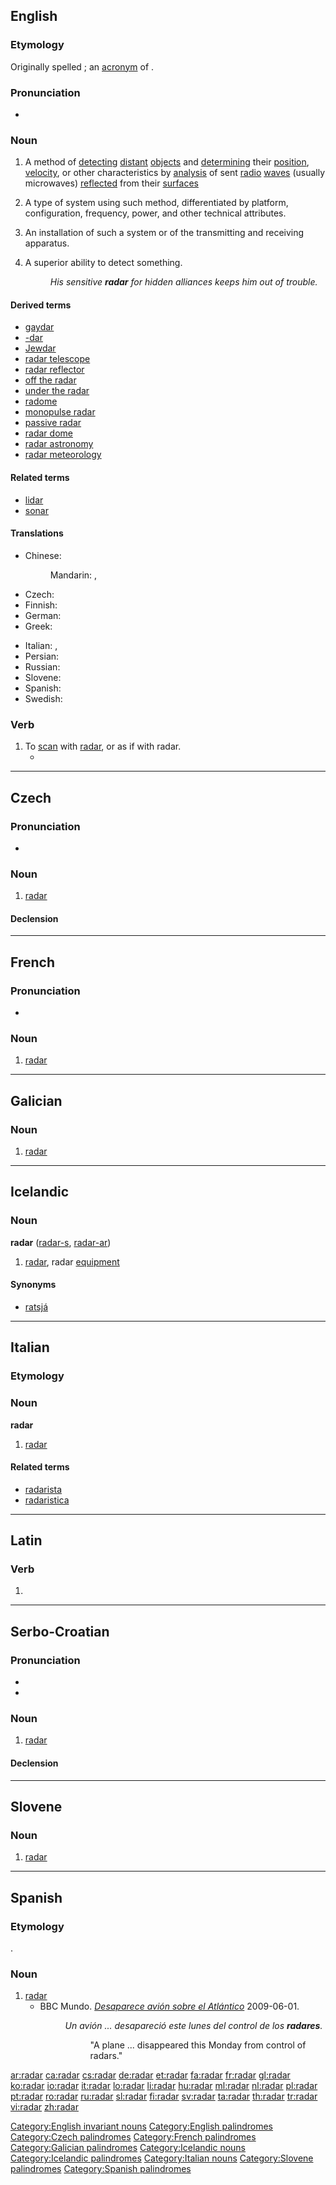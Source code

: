 {{wikipedia}}
{{also|raðar}}
==English==

===Etymology===
Originally spelled {{term|RADAR}}; an [[acronym]] of {{term||[[radio]] [[detection]] [[and]] [[ranging]]}}.

===Pronunciation===
* {{IPA|/ˈreɪdɑː(r)/}}

===Noun===
{{en-noun|radars|-}}

# {{uncountable}} A method of [[detecting]] [[distant]] [[object]]s and [[determining]] their [[position]], [[velocity]], or other characteristics by [[analysis]] of sent [[radio]] [[wave]]s (usually microwaves) [[reflect]]ed from their [[surface]]s
# {{countable}} A type of system using such method, differentiated by platform, configuration, frequency, power, and other technical attributes.
# {{countable}} An installation of such a system or of the transmitting and receiving apparatus.
# {{countable}} A superior ability to detect something.
#: ''His sensitive '''radar''' for hidden alliances keeps him out of trouble.''

====Derived terms====
* [[gaydar]]
* [[-dar]]
* [[Jewdar]]
* [[radar telescope]]
* [[radar reflector]]
* [[off the radar]]
* [[under the radar]]
* [[radome]]
* [[monopulse radar]]
* [[passive radar]]
* [[radar dome]]
* [[radar astronomy]]
* [[radar meteorology]]

====Related terms====
* [[lidar]]
* [[sonar]]

====Translations====
{{trans-top|method of detecting distant objects}}
* Chinese:
*: Mandarin: {{t-|cmn|雷達|sc=Hani}}, {{t-|cmn|雷达|tr=léidá|sc=Hani}}
* Czech: {{t+|cs|radar|m}}
* Finnish: {{t+|fi|tutka}}
* German: {{t+|de|Radar|m}}
* Greek: {{t+|el|ραντάρ|n}}
{{trans-mid}}
* Italian: {{t|it|radiotelemetro|m}}, {{t+|it|radar|m}}
* Persian: {{t|fa|رادار|sc=fa-Arab}}
* Russian: {{t+|ru|радар|m}}
* Slovene: {{t+|sl|radar|m}}
* Spanish: {{t-|es|radar|m}}
* Swedish: {{t+|sv|radar|c}}
{{trans-bottom}}

===Verb===
{{en-verb}}

# To [[scan]] with [[#Noun|radar]], or as if with radar.
#* {{quote-book|year=2002|author=Brian Jonathan Wolk|title=Ohio Traffic Tickets are for the Birds|url=http://books.google.com/books?id=yy6Jx7BPksAC|isbn=0595215211|page=156
|passage= He '''radars''' you while he's sitting in his patrol vehicle under a bridge.}}

[[Category:English invariant nouns]]
[[Category:English palindromes]]

----

==Czech==

===Pronunciation===
* {{IPA|/radar/|lang=cs}}

===Noun===
{{cs-noun|g=m}}

# [[#English|radar]]

====Declension====
{{cs-noun-decl|radar|radaru|radaru|radar|radare|radaru|radarem |radary|radarů|radarům|radary|radary|radarech|radary}}

[[Category:Czech palindromes]]

----

==French==

===Pronunciation===
* {{IPA|lang=fr|/ʁa.daʁ/}}

===Noun===
{{fr-noun|m}}

# [[radar]]

[[Category:French palindromes]]

----

==Galician==

===Noun===
{{gl-noun|m|radares}}

# [[#English|radar]]

[[Category:Galician palindromes]]

----

==Icelandic==

===Noun===
'''radar''' {{m}} ([[radars|radar-s]], [[radarar|radar-ar]])

# [[#English|radar]], radar [[equipment]]

====Synonyms====
* {{sense|radar}} [[ratsjá]] {{f}}

[[Category:Icelandic nouns]]
[[Category:Icelandic palindromes]]

----

==Italian==
{{wikipedia|lang=it}}

===Etymology===
{{etyl|en|it}}

===Noun===
'''radar''' {{m|inv}}

# [[#English|radar]]

====Related terms====
* [[radarista]]
* [[radaristica]]

[[Category:Italian nouns]]

----

==Latin==

===Verb===
{{la-verb-form|rādar}}

# {{conjugation of|rado|rādō|1|s|fut|pass|ind|lang=la}}

----

==Serbo-Croatian==

===Pronunciation===
* {{IPA|/râdaːr/|lang=sh}}
* {{hyphenation|ra|dar}}

===Noun===
{{sh-noun|g=m|head=rȁdār|r|радар|ра̏да̄р}}

# [[#English|radar]]

====Declension====
{{sh-decl-noun
|radar|radari
|radara|radara
|radaru|radarima
|radar|radare
|radaru / radare|radari
|radaru|radarima
|radarom|radarima
}}

----

==Slovene==

===Noun===
{{sl-noun|g=m}}

# [[#English|radar]]

[[Category:Slovene palindromes]]

----

==Spanish==

===Etymology===
{{etyl|en|es}} {{term|radar|lang=en}}.

===Noun===
{{es-noun-m|-|p=radares}}

# [[#English|radar]]
#* BBC Mundo. ''[http://www.bbc.co.uk/mundo/internacional/2009/06/090601_1031_avion_brasil_jm.shtml Desaparece avión sobre el Atlántico]'' 2009-06-01.
#*: ''Un avión ... desapareció este lunes del control de los '''radares'''.''
#*:: "A plane ... disappeared this Monday from control of radars." <!-- not a great translation "control" is weird in this sense -->

[[Category:Spanish palindromes]]

[[ar:radar]]
[[ca:radar]]
[[cs:radar]]
[[de:radar]]
[[et:radar]]
[[fa:radar]]
[[fr:radar]]
[[gl:radar]]
[[ko:radar]]
[[io:radar]]
[[it:radar]]
[[lo:radar]]
[[li:radar]]
[[hu:radar]]
[[ml:radar]]
[[nl:radar]]
[[pl:radar]]
[[pt:radar]]
[[ro:radar]]
[[ru:radar]]
[[sl:radar]]
[[fi:radar]]
[[sv:radar]]
[[ta:radar]]
[[th:radar]]
[[tr:radar]]
[[vi:radar]]
[[zh:radar]]